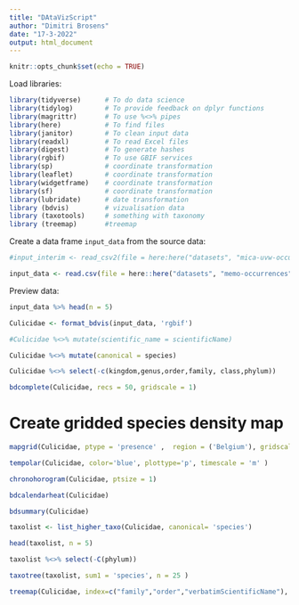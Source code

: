 ```yaml
---
title: "DAtaVizScript"
author: "Dimitri Brosens"
date: "17-3-2022"
output: html_document
---
```


```r
knitr::opts_chunk$set(echo = TRUE)
```

Load libraries:

```r
library(tidyverse)      # To do data science
library(tidylog)        # To provide feedback on dplyr functions
library(magrittr)       # To use %<>% pipes
library(here)           # To find files
library(janitor)        # To clean input data
library(readxl)         # To read Excel files
library(digest)         # To generate hashes
library(rgbif)          # To use GBIF services
library(sp)             # coordinate transformation
library(leaflet)        # coordinate transformation
library(widgetframe)    # coordinate transformation
library(sf)             # coordinate transformation
library(lubridate)      # date transformation
library (bdvis)         # vizualisation data
library (taxotools)     # something with taxonomy
library (treemap)       #treemap

```

Create a data frame `input_data` from the source data:


```r
#input_interim <- read_csv2(file = here:here("datasets", "mica-uvw-occurrences", "data", "raw", "2020_11_18_Vangstgegevens #muskus- en beverratten_NL_2019.csv"))  

input_data <- read.csv(file = here::here("datasets", "memo-occurrences", "data", "processed","MemoAndMemoPlus_simple", "MeMo_All_simple.csv" ,""), sep = '\t')
```

Preview data:

```r
input_data %>% head(n = 5)
```




```r
Culicidae <- format_bdvis(input_data, 'rgbif')

```

```r
#Culicidae %<>% mutate(scientific_name = scientificName)


```
```r
Culicidae %<>% mutate(canonical = species)


```
```r
Culicidae %<>% select(-c(kingdom,genus,order,family, class,phylum))


```


```r
bdcomplete(Culicidae, recs = 50, gridscale = 1)
```


# Create gridded species density map

```r

mapgrid(Culicidae, ptype = 'presence' ,  region = ('Belgium'), gridscale = 0.01)
```

```r
tempolar(Culicidae, color='blue', plottype='p', timescale = 'm' )
```
```r
chronohorogram(Culicidae, ptsize = 1)
```
```r
bdcalendarheat(Culicidae)
```
```r
bdsummary(Culicidae)
```

```r
taxolist <- list_higher_taxo(Culicidae, canonical= 'species')
```

```r
head(taxolist, n = 5)
```



```r
taxolist %<>% select(-C(phylum))
```


```r
taxotree(taxolist, sum1 = 'species', n = 25 )
```
```r
treemap(Culicidae, index=c("family","order","verbatimScientificName"), vSize="cellID", type= "index")


```

